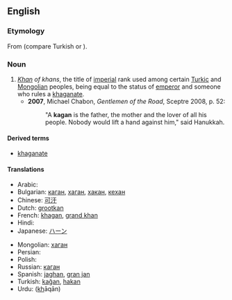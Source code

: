 ==English==

===Etymology===
From {{etyl|otk|tr}} {{term||tr=kaɣan}} (compare Turkish {{term|hakan}} or {{term|kağan}}).

===Noun===
{{en-noun}}

# ''[[khan|Khan]] of khans'', the title of [[imperial]] rank used among certain [[Turkic]] and [[Mongolian]] peoples, being equal to the status of [[emperor]] and someone who rules a [[khaganate]].
#* '''2007''', Michael Chabon, ''Gentlemen of the Road'', Sceptre 2008, p. 52:
#*: "A '''kagan''' is the father, the mother and the lover of all his people.  Nobody would lift a hand against him," said Hanukkah.

====Derived terms====
* [[khaganate]]

====Translations====
{{trans-top|title of imperial rank}}
* Arabic: {{t-|ar|خاقان|tr=khāqān|sc=Arab}}
* Bulgarian: [[каган]], [[хаган]], [[хакан]], [[кехан]]
* Chinese: [[可汗]]
* Dutch: [[grootkan]]
* French: [[khagan#French|khagan]], [[grand khan]]
* Hindi: {{t-|hi|ख़ाक़ान|m|tr=<u>kh</u>āqān|sc=Deva|xs=Hindi}}
* Japanese: [[ハーン]]
{{trans-mid}}
* Mongolian: [[хаган]]
* Persian: {{t-|fa|خاقان|tr=khāqān|sc=fa-Arab|xs=Persian}}
* Polish: {{t-|pl|kagan}}
* Russian: [[каган]] {{m}}
* Spanish: [[jaghan]], [[gran jan]]
* Turkish: [[kağan]], [[hakan]]
* Urdu: {{ur-Arab|[[خاقان]]}} (<u>kh</u>āqān) {{m}}
{{trans-bottom}}